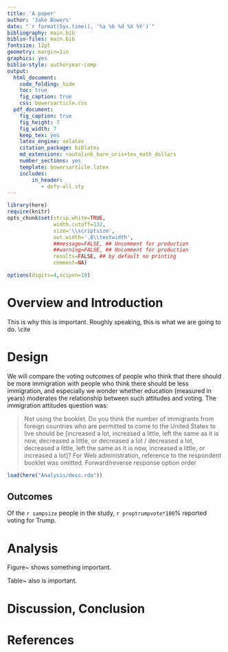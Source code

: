 ```yaml
---
title: 'A paper'
author: 'Jake Bowers'
date: "`r format(Sys.time(), '%a %b %d %X %Y')`"
bibliography: main.bib 
biblio-files: main.bib
fontsize: 12pt
geometry: margin=1in
graphics: yes
biblio-style: authoryear-comp
output:
  html_document:
    code_folding: hide
    toc: true
    fig_caption: true
    css: bowersarticle.css 
  pdf_document:
    fig_caption: true
    fig_height: 7
    fig_width: 7
    keep_tex: yes
    latex_engine: xelatex
    citation_package: biblatex
    md_extensions: +autolink_bare_uris+tex_math_dollars
    number_sections: yes
    template: bowersarticle.latex
    includes:
        in_header:
           - defs-all.sty
---
```


```r
library(here)
require(knitr)
opts_chunk$set(strip.white=TRUE,
               width.cutoff=132,
               size='\\scriptsize',
               out.width='.8\\textwidth',
               ##message=FALSE, ## Uncomment for production
               ##warning=FALSE, ## Uncomment for production
               results=FALSE, ## by default no printing
               comment=NA)

options(digits=4,scipen=10)
```

\begin{abstract}

This is the abstract

\end{abstract}

# Overview and Introduction

This is why this is important. Roughly speaking, this is what we are going to do. \cite

# Design

We will compare the voting outcomes of people who think that there should be
more immigration with people who think there should be less immigration, and
especially we wonder whether education (measured in years) moderates the
relationship between such attitudes and voting. The immigration attitudes
question was:


> Not using the booklet. Do you think the number of immigrants from foreign countries who are permitted to come to the United States to live should be [increased a lot, increased a little, left the same as it is now, decreased a little, or decreased a lot / decreased a lot, decreased a little, left the same as it is now, increased a little, or increased a lot]? For Web administration, reference to the respondent booklet was omitted. Forward/reverse response option order

```r
load(here("Analysis/desc.rda"))
```

## Outcomes

Of the `r sampsize` people in the study, `r proptrumpvote*100`% reported voting for Trump.

# Analysis

Figure~\ref{fig:lines} shows something important.

\begin{figure}[h!]
\centering
<!-- \includegraphics[width=.5\textwidth]{Figures/reglines.pdf} -->
\caption{This figure shows something.}\label{fig:lines}
\end{figure}

Table~\ref{tab:thetab} also is important.

<!-- \input{Figures/thetab.tex} -->

# Discussion, Conclusion


# References
